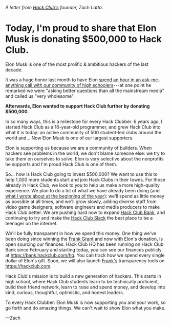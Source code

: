 _A letter from [Hack Club's](https://hackclub.com) founder, Zach Latta._

# Today, I'm proud to share that Elon Musk is donating \$500,000 to Hack Club.

Elon Musk is one of the most prolific & ambitious hackers of the last decade.

It was a huge honor last month to have Elon [spend an hour in an ask-me-anything call with our community of high schoolers](https://youtu.be/riru9OzScwk)---at one point he remarked we were "asking better questions than all the mainstream media" and called us "very wholesome".

**Afterwards, Elon wanted to support Hack Club further by donating \$500,000.**

In so many ways, this is a milestone for every Hack Clubber. 6 years ago, I started Hack Club as a 16-year-old programmer, and grew Hack Club into what it is today: an active community of 500 student-led clubs around the world and... Now Elon Musk is one of our largest supporters.

Elon is supporting us because we are a community of builders. When hackers see problems in the world, we don't blame someone else: we try to take them on ourselves to solve. Elon is very selective about the nonprofits he supports and I'm proud Hack Club is one of them.

So... how is Hack Club going to invest \$500,000? We want to use this to help 1,000 more students start and join Hack Clubs in their towns. For those already in Hack Club, we look to you to help us make a more high-quality experience. We plan to do a lot of what we have already been doing (and [what I wrote about at the beginning of the year](https://zachinto2020.wordpress.com/2019/12/31/as-midnight-approaches/)): we'll spend as little money as possible at all times, and we'll grow slowly, adding diverse staff from video game designers, software engineers and media producers to make Hack Club better. We are pushing hard now to expand [Hack Club Bank](https://hackclub.com/bank/), and continuing to try and make the [Hack Club Slack](https://hackclub.com/) the best place to be a teenager on the internet.

We'll be fully transparent in how we spend this money. One thing we've been doing since winning the [Frank Grant](https://grant.frank.ly/) and now with Elon's donation, is open sourcing our finances. Hack Club HQ has been running on Hack Club Bank since February and starting today, you can see our finances publicly at <https://bank.hackclub.com/hq>. You can track how we spend every single dollar of Elon's gift. Soon, we will also launch [Frank's](https://frank.ly/) transparency tools on <https://hackclub.com>.

Hack Club's mission is to build a new generation of hackers. This starts in high school, where Hack Club students learn to be technically proficient, build their friend network, learn to raise and spend money, and develop into kind, curious, thoughtful, optimistic, and honest leaders.

To every Hack Clubber: Elon Musk is now supporting you and your work, so go forth and do amazing things. We can't wait to show Elon what you make.

—Zach
